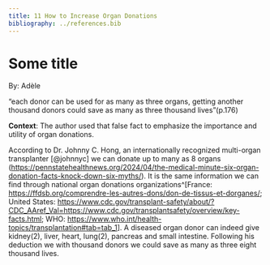 ```yaml
---
title: 11 How to Increase Organ Donations
bibliography: ../references.bib
---
```


# Some title

::: author
By: Adèle
:::

::: highlight-quote
“each donor can be used for as many as three organs, getting another thousand donors could save as many as three thousand lives”(p.176)
:::

**Context**: The author used that false fact to emphasize the importance and utility of organ donations.

According to Dr. Johnny C. Hong, an internationally recognized multi-organ transplanter [@johnnyc] we can donate up to many as 8 organs (<https://pennstatehealthnews.org/2024/04/the-medical-minute-six-organ-donation-facts-knock-down-six-myths/>). It is the same information we can find through national organ donations organizations\^\[France: <https://ffdsb.org/comprendre-les-autres-dons/don-de-tissus-et-dorganes/>; United States: <https://www.cdc.gov/transplant-safety/about/?CDC_AAref_Val=https://www.cdc.gov/transplantsafety/overview/key-facts.html>; WHO: <https://www.who.int/health-topics/transplantation#tab=tab_1>\]. A diseased organ donor can indeed give kidney(2), liver, heart, lung(2), pancreas and small intestine. Following his deduction we with thousand donors we could save as many as three eight thousand lives.
